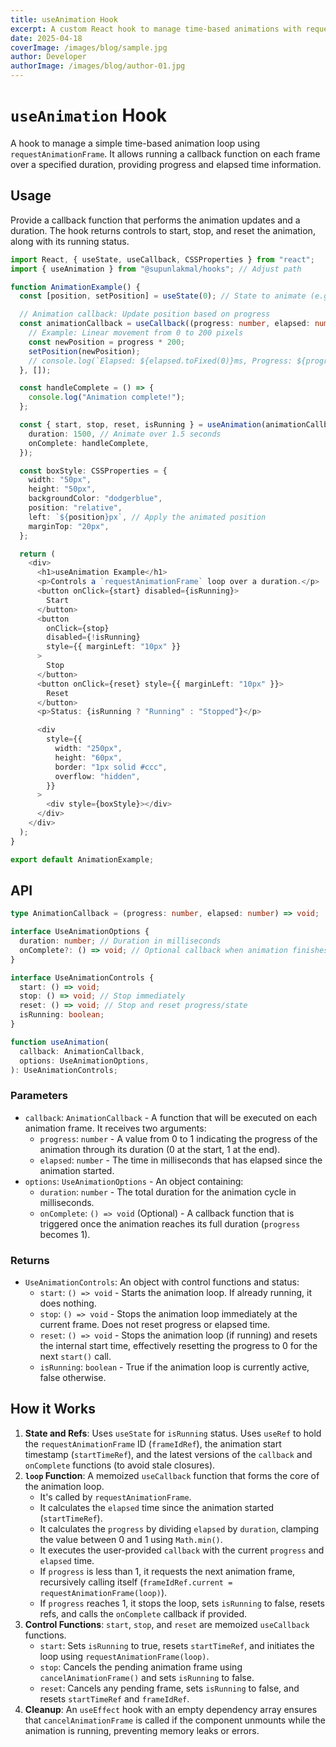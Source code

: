 ```yaml
---
title: useAnimation Hook
excerpt: A custom React hook to manage time-based animations with requestAnimationFrame
date: 2025-04-18
coverImage: /images/blog/sample.jpg
author: Developer
authorImage: /images/blog/author-01.jpg
---
```


# `useAnimation` Hook

A hook to manage a simple time-based animation loop using `requestAnimationFrame`. It allows running a callback function on each frame over a specified duration, providing progress and elapsed time information.

## Usage

Provide a callback function that performs the animation updates and a duration. The hook returns controls to start, stop, and reset the animation, along with its running status.

```typescript
import React, { useState, useCallback, CSSProperties } from "react";
import { useAnimation } from "@supunlakmal/hooks"; // Adjust path

function AnimationExample() {
  const [position, setPosition] = useState(0); // State to animate (e.g., horizontal position)

  // Animation callback: Update position based on progress
  const animationCallback = useCallback((progress: number, elapsed: number) => {
    // Example: Linear movement from 0 to 200 pixels
    const newPosition = progress * 200;
    setPosition(newPosition);
    // console.log(`Elapsed: ${elapsed.toFixed(0)}ms, Progress: ${progress.toFixed(2)}, Position: ${newPosition.toFixed(2)}px`);
  }, []);

  const handleComplete = () => {
    console.log("Animation complete!");
  };

  const { start, stop, reset, isRunning } = useAnimation(animationCallback, {
    duration: 1500, // Animate over 1.5 seconds
    onComplete: handleComplete,
  });

  const boxStyle: CSSProperties = {
    width: "50px",
    height: "50px",
    backgroundColor: "dodgerblue",
    position: "relative",
    left: `${position}px`, // Apply the animated position
    marginTop: "20px",
  };

  return (
    <div>
      <h1>useAnimation Example</h1>
      <p>Controls a `requestAnimationFrame` loop over a duration.</p>
      <button onClick={start} disabled={isRunning}>
        Start
      </button>
      <button
        onClick={stop}
        disabled={!isRunning}
        style={{ marginLeft: "10px" }}
      >
        Stop
      </button>
      <button onClick={reset} style={{ marginLeft: "10px" }}>
        Reset
      </button>
      <p>Status: {isRunning ? "Running" : "Stopped"}</p>

      <div
        style={{
          width: "250px",
          height: "60px",
          border: "1px solid #ccc",
          overflow: "hidden",
        }}
      >
        <div style={boxStyle}></div>
      </div>
    </div>
  );
}

export default AnimationExample;
```

## API

```typescript
type AnimationCallback = (progress: number, elapsed: number) => void;

interface UseAnimationOptions {
  duration: number; // Duration in milliseconds
  onComplete?: () => void; // Optional callback when animation finishes
}

interface UseAnimationControls {
  start: () => void;
  stop: () => void; // Stop immediately
  reset: () => void; // Stop and reset progress/state
  isRunning: boolean;
}

function useAnimation(
  callback: AnimationCallback,
  options: UseAnimationOptions,
): UseAnimationControls;
```

### Parameters

- `callback`: `AnimationCallback` - A function that will be executed on each animation frame. It receives two arguments:
  - `progress`: `number` - A value from 0 to 1 indicating the progress of the animation through its duration (0 at the start, 1 at the end).
  - `elapsed`: `number` - The time in milliseconds that has elapsed since the animation started.
- `options`: `UseAnimationOptions` - An object containing:
  - `duration`: `number` - The total duration for the animation cycle in milliseconds.
  - `onComplete`: `() => void` (Optional) - A callback function that is triggered once the animation reaches its full duration (`progress` becomes 1).

### Returns

- `UseAnimationControls`: An object with control functions and status:
  - `start`: `() => void` - Starts the animation loop. If already running, it does nothing.
  - `stop`: `() => void` - Stops the animation loop immediately at the current frame. Does not reset progress or elapsed time.
  - `reset`: `() => void` - Stops the animation loop (if running) and resets the internal start time, effectively resetting the progress to 0 for the next `start()` call.
  - `isRunning`: `boolean` - True if the animation loop is currently active, false otherwise.

## How it Works

1. **State and Refs**: Uses `useState` for `isRunning` status. Uses `useRef` to hold the `requestAnimationFrame` ID (`frameIdRef`), the animation start timestamp (`startTimeRef`), and the latest versions of the `callback` and `onComplete` functions (to avoid stale closures).
2. **`loop` Function**: A memoized `useCallback` function that forms the core of the animation loop.
   - It's called by `requestAnimationFrame`.
   - It calculates the `elapsed` time since the animation started (`startTimeRef`).
   - It calculates the `progress` by dividing `elapsed` by `duration`, clamping the value between 0 and 1 using `Math.min()`.
   - It executes the user-provided `callback` with the current `progress` and `elapsed` time.
   - If `progress` is less than 1, it requests the next animation frame, recursively calling itself (`frameIdRef.current = requestAnimationFrame(loop)`).
   - If `progress` reaches 1, it stops the loop, sets `isRunning` to false, resets refs, and calls the `onComplete` callback if provided.
3. **Control Functions**: `start`, `stop`, and `reset` are memoized `useCallback` functions.
   - `start`: Sets `isRunning` to true, resets `startTimeRef`, and initiates the loop using `requestAnimationFrame(loop)`.
   - `stop`: Cancels the pending animation frame using `cancelAnimationFrame()` and sets `isRunning` to false.
   - `reset`: Cancels any pending frame, sets `isRunning` to false, and resets `startTimeRef` and `frameIdRef`.
4. **Cleanup**: An `useEffect` hook with an empty dependency array ensures that `cancelAnimationFrame` is called if the component unmounts while the animation is running, preventing memory leaks or errors.
